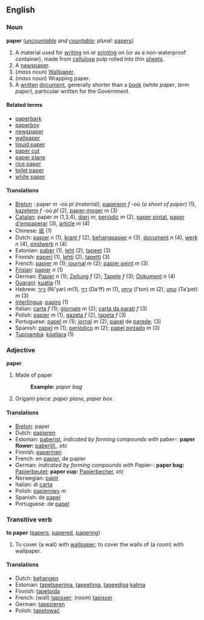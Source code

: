 ==English==
===Noun===
'''paper''' (''[[uncountable]] and [[countable]]; plural:'' [[papers]])

#A material used for [[write|writing]] on or [[print]]ing on (or as a non-waterproof container), made from [[cellulose]] pulp rolled into thin [[sheet]]s.
#A [[newspaper]].
#(''mass noun'') [[Wallpaper]].
#(''mass noun'') Wrapping paper.
#A [[written]] [[document]], generally shorter than a [[book]] (''white paper'', ''term paper''), particular written for the Government.

====Related terms====
*[[paperbark]]
*[[paperboy]]
*[[newspaper]]
*[[wallpaper]]
*[[liquid paper]]
*[[paper cut]]
*[[paper plane]]
*[[rice paper]]
*[[toilet paper]]
*[[white paper]]

====Translations====
*[[Breton]] : paper ''m'' -où ''pl'' ''(material)'', [[paperenn]] ''f'' -où ''(a sheet of paper)'' (1), [[kazetenn]] ''f'' -où ''pl'' (2), [[paper-moger]] ''m'' (3)
*[[Catalan]]: paper ''m'' (1,3,4), [[diari]] ''m'', [[periòdic]] ''m'' (2), [[paper pintat]], [[paper d'empaperar]] (3), [[article]] ''m'' (4)
*Chinese: [[纸]] (1)
*Dutch: [[papier]] ''n'' (1), [[krant]] ''f'' (2), [[behangpapier]] ''n'' (3), [[document]] ''n'' (4), [[werk]] ''n'' (4), [[eindwerk]] ''n'' (4)
*Estonian: [[paber]] (1), [[leht]] (2), [[tapeet]] (3) 
*Finnish: [[paperi]] (1), [[lehti]] (2), [[tapetti]] (3)
*French: [[papier]] ''m'' (1); [[journal]] ''m'' (2); [[papier peint]] ''m'' (3)
*[[Frisian]]: [[papier]] ''n'' (1)
*German: [[Papier]] ''n'' (1); [[Zeitung]] ''f'' (2); [[Tapete]] ''f'' (3); [[Dokument]] ''n'' (4)
*[[Guarani]]: [[kuatia]] (1)
*Hebrew: [[נייר]] (Ni'yar) ''m''(1), [[דף]] (Da'ff) ''m'' (1), [[עיתון]] (I'ton) ''m'' (2), [[טפט]] (Ta'pet) ''m'' (3)
*[[Interlingua]]: [[papiro]] (1)
*Italian: [[carta]] ''f'' (1); [[giornale]] ''m'' (2); [[carta da parati]] ''f'' (3)
*Polish: [[papier]] ''m'' (1), [[gazeta]] ''f'' (2), [[tapeta]] ''f'' (3)
*Portuguese: [[papel]] ''m'' (1); [[jornal]] ''m'' (2); [[papel]] de [[parede]]; (3)
*Spanish: [[papel]] ''m'' (1); [[periódico]] ''m'' (2); [[papel pintado]] ''m'' (3)
*[[Tupinambá]]: [[kûatîara]] (1)

===Adjective===
'''paper'''

#Made of paper
#:'''Example:''' ''paper bag''
#Origami piece: ''paper plane'', ''paper box''.

====Translations====
*[[Breton]]: paper
*Dutch: [[papieren]]
*Estonian: [[paber]]ist, ''indicated by forming compounds with'' paber-: '''paper flower:''' [[paberlill]],, ''etc''
*Finnish: [[paperinen]]
*French: en [[papier]], de papier
*German: ''indicated by forming compounds with'' Papier-: '''paper bag:''' [[Papierbeutel]]; '''paper cup:''' [[Papierbecher]], ''etc''
*Norwegian: [[papir]]
*Italian: di [[carta]]
*Polish: [[papierowy]] ''m''
*Spanish: de [[papel]]
*Portuguese: de [[papel]]

===Transitive verb===
'''to paper''' ([[papers]], [[papered]], [[papering]])

#To cover (a wall) with [[wallpaper]]; to cover the walls of (a room) with wallpaper.

====Translations====
*Dutch: [[behangen]]
*Estonian: [[tapetseerima]], [[tapeetima]], [[tapeet|tapeediga]] [[katma]] 
*Finnish: [[tapetoida]]
*French: (''wall'') [[tapisser]]; (''room'') [[tapisser]]
*German: [[tapezieren]]
*Polish: [[tapetować]]